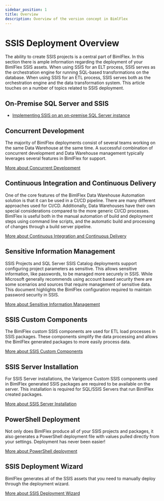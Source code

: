 ---
sidebar_position: 1
title: Overview
description: Overview of the version concept in BimlFlex
---
<head>
  <meta name="varigenceProduct" content="BimlFlex"></meta>
  <meta name="varigenceArticleType" content="Conceptual"></meta>
</head>

# SSIS Deployment Overview

The ability to create SSIS projects is a central part of BimlFlex. In this section there is ample information regarding the deployment of your BimlFlex SSIS assets. When using SSIS for an ELT process, SSIS serves as the orchestration engine for running SQL-based transformations on the database. When using SSIS for an ETL process, SSIS serves both as the orchestration engine and the data transformation system. This article touches on a number of topics related to SSIS deployment.

## On-Premise SQL Server and SSIS

* [Implementing SSIS on an on-premise SQL Server instance](./ssis-on-prem-sql-server)

## Concurrent Development

The majority of BimlFlex deployments consist of several teams working on the same Data Warehouse at the same time. A successful combination of concurrent development and Data Warehouse management typically leverages several features in BimlFlex for support.

[More about Concurrent Development](./concurrent-development)

## Continuous Integration and Continuous Delivery

One of the core features of the BimlFlex Data Warehouse Automation solution is that it can be used in a CI/CD pipeline. There are many different approaches used for CI/CD. Additionally, Data Warehouses have their own special considerations compared to the more generic CI/CD processes. BimlFlex is useful both in the manual automation of build and deployment steps using command line scripts, and the automatic build and processing of changes through a build server pipeline.

[More about Continuous Integration and Continuous Delivery](./continuous-integration-and-continuous-delivery)

## Sensitive Information Management

SSIS Projects and SQL Server SSIS Catalog deployments support configuring project parameters as sensitive. This allows sensitive information, like passwords, to be managed more securely in SSIS. While Microsoft generally recommends using account based security there are some scenarios and sources that require management of sensitive data. This document highlights the BimlFlex configuration required to maintain password security in SSIS.

[More about Sensitive Information Management](./sensitive-info-management)

## SSIS Custom Components

The BimlFlex custom SSIS components are used for ETL load processes in SSIS packages. These components simplify the data processing and allows the BimlFlex generated packages to more easily process data.

[More about SSIS Custom Components](./ssis-custom-components)

## SSIS Server Installation

For SSIS Server installations, the Varigence Custom SSIS components used in BimlFlex generated SSIS packages are required to be available on the server.
This installation is required for SQL/SSIS Servers that run BimlFlex created packages.

[More about SSIS Server Installation](./ssis-server-installation)

## PowerShell Deployment

Not only does BimlFlex produce all of your SSIS projects and packages, it also generates a PowerShell deployment file with values pulled directly from your settings. Deployment has never been easier!

[More about PowerShell deployment](./using-powershell)

## SSIS Deployment Wizard

BimlFlex generates all of the SSIS assets that you need to manually deploy through the deployment wizard.

[More about SSIS Deployment Wizard](./ssis-deployment-wizard)
